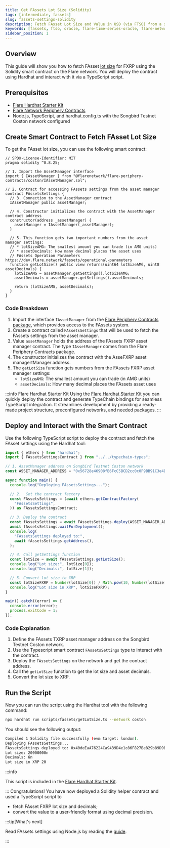 ```yaml
---
title: Get FAssets Lot Size (Solidity)
tags: [intermediate, fassets]
slug: fassets-settings-solidity
description: Fetch FAsset Lot Size and Value in USD (via FTSO) from a smart contract
keywords: [fassets, ftso, oracle, flare-time-series-oracle, flare-network, node]
sidebar_position: 1
---
```


## Overview

This guide will show you how to fetch FAsset [lot size](/fassets/minting#lots) for FXRP using the Solidity smart contract on the Flare network.
You will deploy the contract using Hardhat and interact with it via a TypeScript script.

## Prerequisites

- [Flare Hardhat Starter Kit](/network/guides/hardhat-foundry-starter-kit#hardhat)
- [Flare Network Periphery Contracts](https://www.npmjs.com/package/@flarenetwork/flare-periphery-contracts)
- Node.js, TypeScript, and hardhat.config.ts with the Songbird Testnet Coston network configured

## Create Smart Contract to Fetch FAsset Lot Size

To get the FAsset lot size, you can use the following smart contract:

```solidity title="contracts/FAssetsSettings.sol"
// SPDX-License-Identifier: MIT
pragma solidity ^0.8.25;

// 1. Import the AssetManager interface
import { IAssetManager } from "@flarenetwork/flare-periphery-contracts/coston/IAssetManager.sol";

// 2. Contract for accessing FAssets settings from the asset manager
contract FAssetsSettings {
  // 3. Connection to the AssetManager contract
  IAssetManager public assetManager;

  // 4. Constructor initializes the contract with the AssetManager contract address
  constructor(address _assetManager) {
    assetManager = IAssetManager(_assetManager);
  }

  // 5. This function gets two important numbers from the asset manager settings:
  // * lotSizeAMG: The smallest amount you can trade (in AMG units)
  // * assetDecimals: How many decimal places the asset uses
  // FAssets Operation Parameters https://dev.flare.network/fassets/operational-parameters
  function getLotSize() public view returns(uint64 lotSizeAMG, uint8 assetDecimals) {
    lotSizeAMG = assetManager.getSettings().lotSizeAMG;
    assetDecimals = assetManager.getSettings().assetDecimals;

    return (lotSizeAMG, assetDecimals);
  }
}
```

### Code Breakdown

1. Import the interface `IAssetManager` from the [Flare Periphery Contracts package](https://www.npmjs.com/package/@flarenetwork/flare-periphery-contracts), which provides access to the FAssets system.
2. Create a contract called `FAssetsSettings` that will be used to fetch the FAssets settings from the asset manager.
3. Value `assetManager` holds the address of the FAssets FXRP asset manager contract.
   The type `IAssetManager` comes from the Flare Periphery Contracts package.
4. The constructor initializes the contract with the AsseFXRP asset managertManager address.
5. The `getLotSize` function gets numbers from the FAssets FXRP asset manager settings:
   - `lotSizeAMG`: The smallest amount you can trade (in AMG units)
   - `assetDecimals`: How many decimal places the FAssets asset uses

:::info Flare Hardhat Starter Kit
Using the [Flare Hardhat Starter Kit](/network/guides/hardhat-foundry-starter-kit) you can quickly deploy the contract and generate TypeChain bindings for seamless TypeScript integration.
It streamlines development by providing a ready-made project structure, preconfigured networks, and needed packages.
:::

## Deploy and Interact with the Smart Contract

Use the following TypeScript script to deploy the contract and fetch the FAsset settings using the Hardhat tool:

```typescript title="scripts/fassets/getLotSize.ts"
import { ethers } from "hardhat";
import { FAssetsSettingsContract } from "../../typechain-types";

// 1. AssetManager address on Songbird Testnet Coston network
const ASSET_MANAGER_ADDRESS = "0x56728e46908fB6FcC5BCD2cc0c0F9BB91C3e4D34";

async function main() {
  console.log("Deploying FAssetsSettings...");

  // 2.  Get the contract factory
  const FAssetsSettings = (await ethers.getContractFactory(
    "FAssetsSettings",
  )) as FAssetsSettingsContract;

  // 3. Deploy the contract
  const fAssetsSettings = await FAssetsSettings.deploy(ASSET_MANAGER_ADDRESS);
  await fAssetsSettings.waitForDeployment();
  console.log(
    "FAssetsSettings deployed to:",
    await fAssetsSettings.getAddress(),
  );

  // 4. Call getSettings function
  const lotSize = await fAssetsSettings.getLotSize();
  console.log("Lot size:", lotSize[0]);
  console.log("Decimals:", lotSize[1]);

  // 5. Convert lot size to XRP
  const lotSizeFXRP = Number(lotSize[0]) / Math.pow(10, Number(lotSize[1]));
  console.log("Lot size in XRP", lotSizeFXRP);
}

main().catch((error) => {
  console.error(error);
  process.exitCode = 1;
});
```

### Code Explanation

1. Define the FAssets TXRP asset manager address on the Songbird Testnet Coston network.
2. Use the Typescript smart contract `FAssetsSettings` type to interact with the contract.
3. Deploy the `FAssetsSettings` on the network and get the contract address.
4. Call the `getLotSize` function to get the lot size and asset decimals.
5. Convert the lot size to XRP.

## Run the Script

Now you can run the script using the Hardhat tool with the following command:

```bash
npx hardhat run scripts/fassets/getLotSize.ts --network coston
```

You should see the following output:

```bash
Compiled 1 Solidity file successfully (evm target: london).
Deploying FAssetsSettings...
FAssetsSettings deployed to: 0x40deEaA76224Ca9439D4e1c86F827Be829b89D9E
Lot size: 20000000n
Decimals: 6n
Lot size in XRP 20
```

:::info

This script is included in the [Flare Hardhat Starter Kit](https://github.com/flare-foundation/flare-hardhat-starter).

:::
Congratulations! You have now deployed a Solidity helper contract and used a TypeScript script to

- fetch FAsset FXRP lot size and decimals;
- convert the value to a user-friendly format using decimal precision.

:::tip[What's next]

Read FAssets settings using Node.js by reading the [guide](/fassets/developer-guides/fassets-settings-node).

:::
